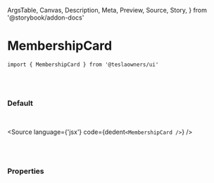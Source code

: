   ArgsTable,
  Canvas,
  Description,
  Meta,
  Preview,
  Source,
  Story,
} from '@storybook/addon-docs'


<Meta title='02. Molecules / MembershipCard' component={MembershipCard} />

# MembershipCard

`import { MembershipCard } from '@teslaowners/ui'`

<br />
<br />

### Default

<br />

<Story name='Default'>
  <div className='doc-story__preview' style={{ zoom: '100%' }}>
    <div className='flex items-center gap-4'>
      <MembershipCard />
    </div>
  </div>
</Story>

<Source language={'jsx'} code={dedent`<MembershipCard />`} />

<br />
<br />

### Properties

<ArgsTable of={MembershipCard} />
